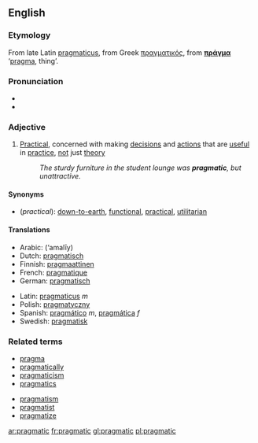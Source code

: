==English==

===Etymology===
From late Latin [[pragmaticus]], from Greek [[πραγματικός]], from '''[[πράγμα]]''' ‘[[pragma]], thing’.

===Pronunciation===
*{{IPA|/prægˈmætɪk/}}
*{{audio|en-us-pragmatic.ogg|Audio (US)}}

===Adjective===
{{en-adj}}

#[[Practical]], concerned with making [[decision]]s and [[action]]s that are [[useful]] in [[practice]], [[not]] just [[theory]]
#:''The sturdy furniture in the student lounge was '''pragmatic''', but unattractive.''

====Synonyms====
*(''practical''): [[down-to-earth]], [[functional]], [[practical]], [[utilitarian]]

====Translations====
{{top}}
*Arabic: {{ARchar|[[عملي]]}} (‘amalīy)
*Dutch: [[pragmatisch]]
*Finnish: [[pragmaattinen]]
*French: [[pragmatique]]
*German: [[pragmatisch]]
{{mid}}
*Latin: [[pragmaticus]] ''m''
*Polish: [[pragmatyczny]]
*Spanish: [[pragmático]] ''m'', [[pragmática]] ''f''
*Swedish: [[pragmatisk]]
{{bottom}}

===Related terms===
{{top2}}
*[[pragma]]
*[[pragmatically]]
*[[pragmaticism]]
*[[pragmatics]]
{{mid2}}
*[[pragmatism]]
*[[pragmatist]]
*[[pragmatize]]
{{bottom}}

[[ar:pragmatic]]
[[fr:pragmatic]]
[[gl:pragmatic]]
[[pl:pragmatic]]
